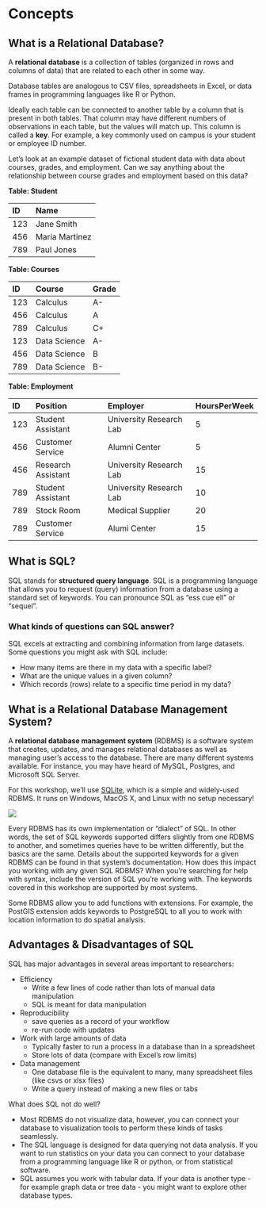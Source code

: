 # Concepts

## What is a Relational Database?

A **relational database** is a collection of tables (organized in rows and columns of data) that are related to each other in some way. 

Database tables are analogous to CSV files, spreadsheets in Excel, or data frames in programming languages like R or Python.

Ideally each table can be connected to another table by a column that is present
in both tables. That column may have different numbers of observations in each
table, but the values will match up. This column is called a **key**. For
example, a key commonly used on campus is your student or employee ID number.

Let's look at an example dataset of fictional student data with data about courses, grades, and employment.  Can we say anything about the relationship between course grades and employment based on this data?

**Table: Student**

|ID|Name|
|:--|:--|
|123|Jane Smith|
|456|Maria Martinez|
|789|Paul Jones|

**Table: Courses**

|ID|Course|Grade|
|:--|:--|:--|
|123|Calculus|A-|
|456|Calculus|A|
|789|Calculus|C+|
|123|Data Science|A-|
|456|Data Science|B|
|789|Data Science|B-|

**Table: Employment**

|ID|Position|Employer|HoursPerWeek|
|:--|:--|:--|:--|
|123|Student Assistant|University Research Lab|5|
|456|Customer Service|Alumni Center|5|
|456|Research Assistant|University Research Lab|15|
|789|Student Assistant|University Research Lab|10|
|789|Stock Room|Medical Supplier|20|
|789|Customer Service|Alumi Center|15|



## What is SQL?

SQL stands for **structured query language**. SQL is a programming language that allows you to request (query) information from a database using a standard set of keywords. You can pronounce SQL as "ess cue ell" or "sequel".

### What kinds of questions can SQL answer?

SQL excels at extracting and combining information from large datasets. Some questions you might ask with SQL include:

* How many items are there in my data with a specific label?
* What are the unique values in a given column?
* Which records (rows) relate to a specific time period in my data?


## What is a Relational Database Management System?

A **relational database management system** (RDBMS) is a software system that creates, updates, and manages relational databases as well as managing user's access to the database. There are many different systems available. For instance, you may have heard of MySQL, Postgres, and Microsoft SQL Server.

For this workshop, we'll use [SQLite][sqlite], which is a simple and widely-used RDBMS. It runs on Windows, MacOS X, and Linux with no setup necessary! 

![](images/sqlite-logo.png)
<!-- https://en.wikipedia.org/wiki/SQLite#/media/File:SQLite370.svg -->

[sqlite]: https://sqlite.org/

Every RDBMS has its own implementation or "dialect" of SQL. In other words, the set of SQL keywords supported differs slightly from one RDBMS to another, and sometimes queries have to be written differently, but the basics are the same. Details about the supported keywords for a given RDBMS can be found in that system's documentation. How does this impact you working with any given SQL RDBMS? When you're searching for help with syntax, include the version of SQL you're working with.  The keywords covered in this workshop are supported by most systems. 

Some RDBMS allow you to add functions with extensions. For example, the PostGIS extension adds keywords to PostgreSQL to all you to work with location information to do spatial analysis.


## Advantages & Disadvantages of SQL

SQL has major advantages in several areas important to researchers: 

 * Efficiency
    + Write a few lines of code rather than lots of manual data manipulation
    + SQL is meant for data manipulation
 * Reproducibility 
    + save queries as a record of your workflow
    + re-run code with updates
 * Work with large amounts of data
    + Typically faster to run a process in a database than in a spreadsheet
    + Store lots of data (compare with Excel's row limits)
 * Data management
    + One database file is the equivalent to many, many spreadsheet files (like csvs or xlsx files)
    + Write a query instead of making a new files or tabs

What does SQL not do well?

 * Most RDBMS do not visualize data, however, you can connect your database to visualization tools to perform these kinds of tasks seamlessly.
 * The SQL language is designed for data querying not data analysis. If you want
   to run statistics on your data you can connect to your database from a
   programming language like R or python, or from statistical software.
 * SQL assumes you work with tabular data. If your data is another type - for example graph data or tree data - you might want to explore other database types.

<!--
* You can manage multiple data sources
  - With an RDBMS, you have access to more than one database
-->


